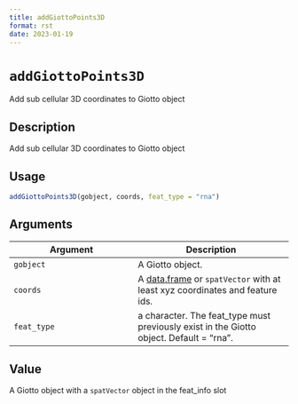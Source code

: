 ```yaml
--- 
title: addGiottoPoints3D 
format: rst 
date: 2023-01-19 
--- 
```

# `addGiottoPoints3D`

Add sub cellular 3D coordinates to Giotto object


## Description

Add sub cellular 3D coordinates to Giotto object


## Usage

```r
addGiottoPoints3D(gobject, coords, feat_type = "rna")
```


## Arguments

Argument      |Description
------------- |----------------
`gobject`     |     A Giotto object.
`coords`     |     A [data.frame](#data.frame) or `spatVector` with at least xyz coordinates and feature ids.
`feat_type`     |     a character. The feat_type must previously exist in the Giotto object. Default = "rna".


## Value

A Giotto object with a `spatVector` object in the feat_info slot



